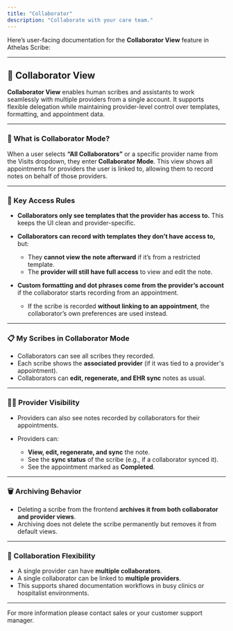 ```yaml
---
title: "Collaborator"
description: "Collaborate with your care team."
---
```


Here’s user-facing documentation for the **Collaborator View** feature in Athelas Scribe:

---

## 👥 Collaborator View

**Collaborator View** enables human scribes and assistants to work seamlessly with multiple providers from a single account. It supports flexible delegation while maintaining provider-level control over templates, formatting, and appointment data.

---

### 🔁 What is Collaborator Mode?

When a user selects **“All Collaborators”** or a specific provider name from the Visits dropdown, they enter **Collaborator Mode**. This view shows all appointments for providers the user is linked to, allowing them to record notes on behalf of those providers.

---

### 🔐 Key Access Rules

* **Collaborators only see templates that the provider has access to.**
  This keeps the UI clean and provider-specific.

* **Collaborators can record with templates they don’t have access to,** but:

  * They **cannot view the note afterward** if it’s from a restricted template.
  * The **provider will still have full access** to view and edit the note.

* **Custom formatting and dot phrases come from the provider’s account** if the collaborator starts recording from an appointment.

  * If the scribe is recorded **without linking to an appointment**, the collaborator’s own preferences are used instead.

---

### 📋 My Scribes in Collaborator Mode

* Collaborators can see all scribes they recorded.
* Each scribe shows the **associated provider** (if it was tied to a provider's appointment).
* Collaborators can **edit, regenerate, and EHR sync** notes as usual.

---

### 👨‍⚕️ Provider Visibility

* Providers can also see notes recorded by collaborators for their appointments.
* Providers can:

  * **View, edit, regenerate, and sync** the note.
  * See the **sync status** of the scribe (e.g., if a collaborator synced it).
  * See the appointment marked as **Completed**.

---

### 🗑 Archiving Behavior

* Deleting a scribe from the frontend **archives it from both collaborator and provider views**.
* Archiving does not delete the scribe permanently but removes it from default views.

---

### 🔄 Collaboration Flexibility

* A single provider can have **multiple collaborators**.
* A single collaborator can be linked to **multiple providers**.
* This supports shared documentation workflows in busy clinics or hospitalist environments.

---

For more information please contact sales or your customer support manager.